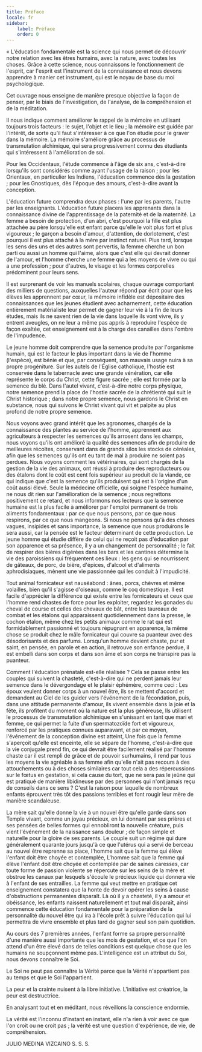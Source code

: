 ```yaml
---
title: Préface
locale: fr
sidebar:
    label: Préface
    order: 0
---
```

« L'éducation fondamentale est la science qui nous permet de découvrir notre relation avec les êtres humains, avec la nature, avec toutes les choses. Grâce à cette science, nous connaissons le fonctionnement de l'esprit, car l'esprit est l'instrument de la connaissance et nous devons apprendre à manier cet instrument, qui est le noyau de base du moi psychologique.

Cet ouvrage nous enseigne de manière presque objective la façon de penser, par le biais de l'investigation, de l'analyse, de la compréhension et de la méditation.

Il nous indique comment améliorer le rappel de la mémoire en utilisant toujours trois facteurs : le sujet, l'objet et le lieu ; la mémoire est guidée par l'intérêt, de sorte qu'il faut s'intéresser à ce que l'on étudie pour le graver dans la mémoire. La mémoire s'améliore grâce au processus de transmutation alchimique, qui sera progressivement connu des étudiants qui s'intéressent à l'amélioration de soi.

Pour les Occidentaux, l'étude commence à l'âge de six ans, c'est-à-dire lorsqu'ils sont considérés comme ayant l'usage de la raison ; pour les Orientaux, en particulier les Indiens, l'éducation commence dès la gestation ; pour les Gnostiques, dès l'époque des amours, c'est-à-dire avant la conception.

L'éducation future comprendra deux phases : l'une par les parents, l'autre par les enseignants. L'éducation future placera les apprenants dans la connaissance divine de l'apprentissage de la paternité et de la maternité. La femme a besoin de protection, d'un abri, c'est pourquoi la fille est plus attachée au père lorsqu'elle est enfant parce qu'elle le voit plus fort et plus vigoureux ; le garçon a besoin d'amour, d'attention, de dorlotement, c'est pourquoi il est plus attaché à la mère par instinct naturel. Plus tard, lorsque les sens des uns et des autres sont pervertis, la femme cherche un bon parti ou aussi un homme qui l'aime, alors que c'est elle qui devrait donner de l'amour, et l'homme cherche une femme qui a les moyens de vivre ou qui a une profession ; pour d'autres, le visage et les formes corporelles prédominent pour leurs sens.

Il est surprenant de voir les manuels scolaires, chaque ouvrage comportant des milliers de questions, auxquelles l'auteur répond par écrit pour que les élèves les apprennent par cœur, la mémoire infidèle est dépositaire des connaissances que les jeunes étudient avec acharnement, cette éducation entièrement matérialiste leur permet de gagner leur vie à la fin de leurs études, mais ils ne savent rien de la vie dans laquelle ils vont vivre, ils y entrent aveugles, on ne leur a même pas appris à reproduire l'espèce de façon exaltée, cet enseignement est à la charge des canailles dans l'ombre de l'impudence.

Le jeune homme doit comprendre que la semence produite par l'organisme humain, qui est le facteur le plus important dans la vie de l'homme (l'espèce), est bénie et que, par conséquent, son mauvais usage nuira à sa propre progéniture. Sur les autels de l'Église catholique, l'hostie est conservée dans le tabernacle avec une grande vénération, car elle représente le corps du Christ, cette figure sacrée ; elle est formée par la semence du blé. Dans l'autel vivant, c'est-à-dire notre corps physique, notre semence prend la place de l'hostie sacrée de la chrétienté qui suit le Christ historique ; dans notre propre semence, nous gardons le Christ en substance, nous qui suivons le Christ vivant qui vit et palpite au plus profond de notre propre semence.

Nous voyons avec grand intérêt que les agronomes, chargés de la connaissance des plantes au service de l'homme, apprennent aux agriculteurs à respecter les semences qu'ils arrosent dans les champs, nous voyons qu'ils ont amélioré la qualité des semences afin de produire de meilleures récoltes, conservant dans de grands silos les stocks de céréales, afin que les semences qu'ils ont eu tant de mal à produire ne soient pas perdues. Nous voyons comment les vétérinaires, qui sont chargés de la gestion de la vie des animaux, ont réussi à produire des reproducteurs ou des étalons dont le coût est cent fois supérieur au produit de la viande, ce qui indique que c'est la semence qu'ils produisent qui est à l'origine d'un coût aussi élevé. Seule la médecine officielle, qui soigne l'espèce humaine, ne nous dit rien sur l'amélioration de la semence ; nous regrettons positivement ce retard, et nous informons nos lecteurs que la semence humaine est la plus facile à améliorer par l'emploi permanent de trois aliments fondamentaux : par ce que nous pensons, par ce que nous respirons, par ce que nous mangeons. Si nous ne pensons qu'à des choses vagues, insipides et sans importance, la semence que nous produirons le sera aussi, car la pensée est le facteur déterminant de cette production. Le jeune homme qui étudie diffère de celui qui ne reçoit pas d'éducation par son apparence et sa présence, il y a un changement de personnalité ; le fait de respirer des bières digérées dans les bars et les cantines détermine la vie des paroissiens qui fréquentent ces lieux : les gens qui se nourrissent de gâteaux, de porc, de bière, d'épices, d'alcool et d'aliments aphrodisiaques, mènent une vie passionnée qui les conduit à l'impudicité.

Tout animal fornicateur est nauséabond : ânes, porcs, chèvres et même volailles, bien qu'il s'agisse d'oiseaux, comme le coq domestique. Il est facile d'apprécier la différence qui existe entre les fornicateurs et ceux que l'homme rend chastes de force pour les exploiter, regardez les gonades du cheval de course et celles des chevaux de bât, entre les taureaux de combat et les étalons qui apparaissent quotidiennement dans la presse, le cochon étalon, même chez les petits animaux comme le rat qui est formidablement passionné et toujours répugnant en apparence, la même chose se produit chez le mâle fornicateur qui couvre sa puanteur avec des désodorisants et des parfums. Lorsqu'un homme devient chaste, pur et saint, en pensée, en parole et en action, il retrouve son enfance perdue, il est embelli dans son corps et dans son âme et son corps ne transpire pas la puanteur.

Comment l'éducation prénatale est-elle réalisée ? Cela se passe entre les couples qui suivent la chasteté, c'est-à-dire qui ne perdent jamais leur semence dans le dévergondage et le plaisir éphémère, comme ceci : Les époux veulent donner corps à un nouvel être, ils se mettent d'accord et demandent au Ciel de les guider vers l'événement de la fécondation, puis, dans une attitude permanente d'amour, ils vivent ensemble dans la joie et la fête, ils profitent du moment où la nature est la plus généreuse, Ils utilisent le processus de transmutation alchimique en s'unissant en tant que mari et femme, ce qui permet la fuite d'un spermatozoïde fort et vigoureux, renforcé par les pratiques connues auparavant, et par ce moyen, l'événement de la conception divine est atteint, Une fois que la femme s'aperçoit qu'elle est enceinte, elle se sépare de l'homme, c'est-à-dire que la vie conjugale prend fin, ce qui devrait être facilement réalisé par l'homme chaste car il est rempli de grâce et de pouvoir surhumains, il rend par tous les moyens la vie agréable à sa femme afin qu'elle n'ait pas recours à des attouchements ou à des choses similaires car tout cela a des répercussions sur le fœtus en gestation, si cela cause du tort, que ne sera pas le jeûne qui est pratiqué de manière libidineuse par des personnes qui n'ont jamais reçu de conseils dans ce sens ? C'est la raison pour laquelle de nombreux enfants éprouvent très tôt des passions terribles et font rougir leur mère de manière scandaleuse.

La mère sait qu'elle donne la vie à un nouvel être qu'elle garde dans son Temple vivant, comme un joyau précieux, en lui donnant par ses prières et ses pensées de belles formes qui ennobliront la nouvelle créature, puis vient l'événement de la naissance sans douleur ; de façon simple et naturelle pour la gloire de ses parents. Le couple suit un régime qui dure généralement quarante jours jusqu'à ce que l'utérus qui a servi de berceau au nouvel être reprenne sa place, l'homme sait que la femme qui élève l'enfant doit être choyée et contemplée, L'homme sait que la femme qui élève l'enfant doit être choyée et contemplée par de saines caresses, car toute forme de passion violente se répercute sur les seins de la mère et obstrue les canaux par lesquels s'écoule le précieux liquide qui donnera vie à l'enfant de ses entrailles. La femme qui veut mettre en pratique cet enseignement constatera que la honte de devoir opérer les seins à cause d'obstructions permanentes disparaît. Là où il y a chasteté, il y a amour et obéissance, les enfants naissent naturellement et tout mal disparaît, ainsi commence cette éducation fondamentale pour la préparation de la personnalité du nouvel être qui ira à l'école prêt à suivre l'éducation qui lui permettra de vivre ensemble et plus tard de gagner seul son pain quotidien.

Au cours des 7 premières années, l'enfant forme sa propre personnalité d'une manière aussi importante que les mois de gestation, et ce que l'on attend d'un être élevé dans de telles conditions est quelque chose que les humains ne soupçonnent même pas. L'intelligence est un attribut du Soi, nous devons connaître le Soi.

Le Soi ne peut pas connaître la Vérité parce que la Vérité n'appartient pas au temps et que le Soi l'appartient.

La peur et la crainte nuisent à la libre initiative. L'initiative est créatrice, la peur est destructrice.

En analysant tout et en méditant, nous réveillons la conscience endormie.

La vérité est l'inconnu d'instant en instant, elle n'a rien à voir avec ce que l'on croit ou ne croit pas ; la vérité est une question d'expérience, de vie, de compréhension.

JULIO MEDINA VIZCAINO
S. S. S.
